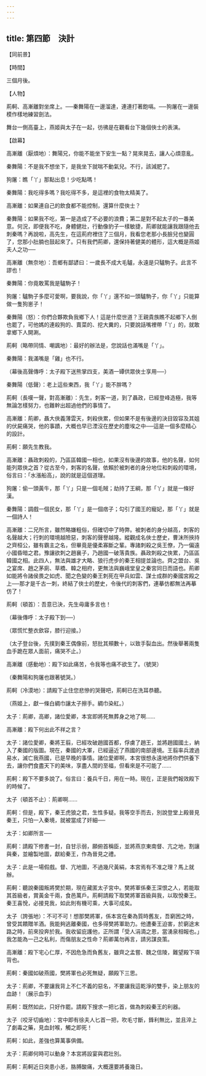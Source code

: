 ```yaml
---
---
---
```

title: 第四節　決計
---



【同前景】

【時間】

三個月後。

【人物】

荊軻、高漸離對坐席上。──秦舞陽在一邊溜達，連連打著飽嗝。──狗屠在一邊裝模作樣地練習劍法。

舞台一側高臺上，燕姬與太子在一起，彷彿是在觀看台下幾個俠士的表演。

【啟幕】

高漸離（厭煩地）：舞陽兄，你能不能坐下安生一點？晃來晃去，讓人心煩意亂。

秦舞陽：不是我不想坐下，是我坐下就喘不動氣兒。不行，該減肥了。

狗屠：瞧「丫」那點出息！少吃點嗎！

秦舞陽：我吃得多嗎？我吃得不多，是這裡的食物太精美了。

高漸離：如果連自己的飲食都不能控制，還算什麼俠士？

秦舞陽：如果我不吃，第一是造成了不必要的浪費；第二是對不起太子的一番美意。何況，即便我不吃，身體健壯，行動像豹子一樣敏捷，荊卿就能讓我跟隨他去刺秦嗎？再說啦，高先生，在這荊府裡住了三個月，我看您老那小長臉兒也變圓了，您那小肚腩也鼓起來了。只有我們荊卿，還保持著健美的體形，這大概是燕姬夫人之功──

高漸離（無奈地）：吾鄉有鄙諺曰：一歲長不成大毛驢，永遠是只驢駒子。此言不謬也！

秦舞陽：你竟敢罵我是驢駒子！

狗屠：驢駒子多麼可愛啊，要我說，你「丫」還不如一頭驢駒子，你「丫」只能算做一隻狗崽子！

秦舞陽（怒）：你們合夥欺負我鄉下人！這是什麼世道？王親貴族瞧不起鄉下人倒也罷了，可他媽的連殺狗的、賣菜的、挖大糞的，只要說話嘴裡帶「丫」的，就敢拿鄉下人開涮。

荊軻（略帶同情、嘲諷地）：最好的辦法是，您說話也滿嘴是「丫」。

秦舞陽：我滿嘴是「雞」也不行。

（幕後高聲傳呼：太子殿下送熊掌四支，美酒一罈供眾俠士享用──）

秦舞陽（低聲）：老上這些東西，我「丫」能不胖嗎？

荊軻（長嘆一聲，對高漸離）：先生，刺客一道，到了聶政，已經登峰造極，我等無論怎樣努力，也難幹出超過他們的事情了。

高漸離：荊卿，聶大俠義薄雲天，刺殺俠累，但如果不是有後邊的決目毀容及其姐的伏屍痛哭，他的事蹟，大概也早已湮沒在歷史的塵埃之中──這是一個多麼精心的設計。

荊軻：願先生教我。

高漸離：聶政刺殺的，乃區區韓國一相也，如果沒有後邊的故事，他的名聲，如何能列眾俠之首？從古至今，刺客的名聲，依賴於被刺者的身分地位和刺殺的環境，俗言曰：「水漲船高」，說的就是這個道理。

狗屠：偷一頭黃牛，那「丫」只是一個毛賊；劫持了王綱，那「丫」就是一條好漢。

秦舞陽：調戲一個民女，那「丫」是一個痞子；勾引了國王的寵妃，那「丫」就是一個詩人！

高漸離：二兄所言，雖然略嫌粗俗，但確切中了時弊。被刺者的身分越高，刺客的名聲越大；行刺的環境越險惡，刺客的聲譽越隆。縱觀成名俠士歷史，曹沫所挾持之齊桓公，雖有霸主之名，但畢竟是優柔寡斷之輩。專諸刺殺之吳王僚，乃一偏遠小國昏暗之君。豫讓欲刺之趙襄子，乃趙國一破落貴族。聶政刺殺之俠累，乃區區韓國之相。此四人，無法與雄才大略、狼行虎步的秦王相提並論也。齊之盟台、吳之宴席、趙之茅廁、草橋、韓之相府，更無法與巍峨堂皇之秦宮同日而語也。荊卿如能將令諸侯畏之如虎、聞之色變的秦王刺死在甲兵如雲、謀士成群的秦國宮殿之上──那才是千古一刺，終結了俠士的歷史，令後代的刺客們，連摹仿都無法再摹仿了！

荊軻（頓首）：吾意已決，先生毋庸多言也！

（幕後傳呼：太子殿下到──）

（眾慌忙整衣歛容，膝行迎接。）

（太子登台後，先撲到秦王偶像前，怒批其頰數十，以致手裂血出。然後舉著兩隻血手跪在眾人面前，痛哭不止。）

高漸離（感動地）：殿下如此痛苦，令我等也痛不欲生了。（號哭）

（秦舞陽和狗屠也跟著號哭。）

荊軻（冷漠地）：請殿下止住您悲慘的哭聲吧，荊軻已在洗耳恭聽。

（燕姬上，獻一條白綢巾讓太子擦手。綢巾染紅。）

太子：荊卿，高卿，諸位愛卿，本宮即將死無葬身之地了啊……

高漸離：殿下何出此不祥之言？

太子：諸位愛卿，秦將王翦，已經攻破趙國首都，俘虜了趙王，並將趙國國土，納入了秦國的版圖。現在，秦國的大軍，已經逼近了燕國的南部邊境。王翦率兵渡過易水，滅亡我燕國，已是早晚的事情。諸位愛卿啊，本宮很想永遠地將你們供養下去，讓你們食盡天下的美味，享盡人間的至福，但看來是不可能了……

荊軻：殿下不要多說了。俗言曰：養兵千日，用在一時。現在，正是我們報效殿下的時候了。

太子（頓首不止）：荊卿啊……

荊軻：但是，殿下，秦王虎狼之君，生性多疑。我等空手而去，別說登堂上殿晉見秦王，只怕一入秦境，就被當成了奸細──

太子：如卿所言──

荊軻：請殿下修書一封，自甘示弱，願俯首稱臣，並將燕京東南督、亢之地，割讓與秦，並繪製地圖，獻給秦王，作為晉見之禮。

太子：此是一場假戲。督、亢地圖，不過幾尺黃絹，本宮焉有不准之理？馬上就辦。

荊軻：聽說秦國叛將樊於期，現在藏匿太子宮中。樊將軍係秦王深恨之人，若能取其首級者，賞黃金千兩，食邑萬戶。荊軻請殿下取樊將軍首級與我，以取悅秦王。秦王喜悅，必接見我，如此則有機可乘，大事可成矣。

太子（誇張地）：不可不可！想那樊將軍，係本宮在秦為質時舊友，吾窮困之時，曾受其饋贈羊酒。我能夠逃離秦國，也多得樊將軍助力。他遭秦王迫害，於窮途末路之時，前來投奔於我。我收留庇護他，正所謂「受人涓滴之恩，當湧泉相報也。」我怎能為一己之私利，而傷朋友之性命？荊卿萬勿再言，請另謀良策。

高漸離：殿下宅心仁厚，不因危急而負舊友，雖齊之孟嘗、魏之信陵，難望殿下項背也。

荊軻：秦國如破燕國，樊將軍也必死無疑，願殿下三思。

太子：荊卿，不要讓我背上不仁不義的惡名，不要讓我這乾淨的雙手，染上朋友的血跡！（展示血手）

荊軻：既然如此，只好作罷。請殿下搜求一把匕首，做為刺殺秦王的利器。

太子（咬牙切齒地）：宮中即有徐夫人匕首一把，吹毛寸斷，鋒利無比，並且淬上了劇毒之藥，見血封喉，觸之即死！

荊軻：如此，差強也算萬事俱備。

太子：荊卿何時可以動身？本宮將設宴與君壯別。

荊軻：荊軻近日突患小恙，胳膊酸痛，大概還要將養幾日。